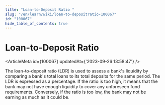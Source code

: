 ```yaml
---
title: "Loan-to-Deposit Ratio "
slug: "/en/learn/wiki/loan-to-depositratio-100067"
id: "100067"
hide_table_of_contents: true
---
```



# Loan-to-Deposit Ratio 

<ArticleMeta id={100067} updatedAt={'2023-09-26 13:58:47'} />
<div className='border-solid border-b border-t-0 my-4 border-[var(--ifm-color-gray-300)]' />

The loan-to-deposit ratio (LDR) is used to assess a bank's liquidity by comparing a bank's total loans to its total deposits for the same period. The LDR is expressed as a percentage. If the ratio is too high, it means that the bank may not have enough liquidity to cover any unforeseen fund requirements. Conversely, if the ratio is too low, the bank may not be earning as much as it could be.
